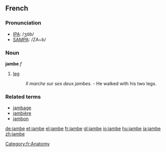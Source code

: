 ==French==

===Pronunciation===
*[[w:IPA|IPA]]: /ʒɑ̃b/
*[[w:SAMPA|SAMPA]]: /ZA~b/

===Noun===
'''jambe''' ''f''

#[[leg]]
#: ''Il marche sur ses deux jambes.'' - He walked with his two legs.

===Related terms===
*[[jambage]]
*[[jambière]]
*[[jambon]]

[[Category:fr:Anatomy]]

[[de:jambe]]
[[et:jambe]]
[[el:jambe]]
[[fr:jambe]]
[[gl:jambe]]
[[io:jambe]]
[[hu:jambe]]
[[ja:jambe]]
[[zh:jambe]]